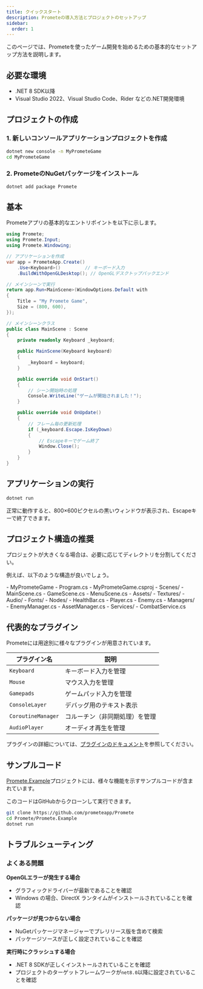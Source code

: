 ```yaml
---
title: クイックスタート
description: Prometeの導入方法とプロジェクトのセットアップ
sidebar:
  order: 1
---
```


このページでは、Prometeを使ったゲーム開発を始めるための基本的なセットアップ方法を説明します。

## 必要な環境

- .NET 8 SDK以降
- Visual Studio 2022、Visual Studio Code、Rider などの.NET開発環境

## プロジェクトの作成

### 1. 新しいコンソールアプリケーションプロジェクトを作成

```bash
dotnet new console -n MyPrometeGame
cd MyPrometeGame
```

### 2. PrometeのNuGetパッケージをインストール

```bash
dotnet add package Promete
```

## 基本

Prometeアプリの基本的なエントリポイントを以下に示します。

```csharp
using Promete;
using Promete.Input;
using Promete.Windowing;

// アプリケーションを作成
var app = PrometeApp.Create()
    .Use<Keyboard>()         // キーボード入力
    .BuildWithOpenGLDesktop(); // OpenGLデスクトップバックエンド

// メインシーンで実行
return app.Run<MainScene>(WindowOptions.Default with
{
    Title = "My Promete Game",
    Size = (800, 600),
});

// メインシーンクラス
public class MainScene : Scene
{
    private readonly Keyboard _keyboard;

    public MainScene(Keyboard keyboard)
    {
        _keyboard = keyboard;
    }

    public override void OnStart()
    {
        // シーン開始時の処理
        Console.WriteLine("ゲームが開始されました！");
    }

    public override void OnUpdate()
    {
        // フレーム毎の更新処理
        if (_keyboard.Escape.IsKeyDown)
        {
            // Escapeキーでゲーム終了
            Window.Close();
        }
    }
}
```

## アプリケーションの実行

```bash
dotnet run
```

正常に動作すると、800×600ピクセルの黒いウィンドウが表示され、Escapeキーで終了できます。

## プロジェクト構造の推奨

プロジェクトが大きくなる場合は、必要に応じてディレクトリを分割してください。

例えば、以下のような構造が良いでしょう。

<FileTree>
- MyPrometeGame
  - Program.cs
  - MyPrometeGame.csproj
  - Scenes/
    - MainScene.cs
    - GameScene.cs
    - MenuScene.cs
  - Assets/
    - Textures/
    - Audio/
    - Fonts/
  - Nodes/
    - HealthBar.cs
    - Player.cs
    - Enemy.cs
  - Managers/
    - EnemyManager.cs
    - AssetManager.cs
  - Services/
    - CombatService.cs
</FileTree>

## 代表的なプラグイン

Prometeには用途別に様々なプラグインが用意されています。

| プラグイン名 | 説明 |
|---------------|------|
| `Keyboard` | キーボード入力を管理 |
| `Mouse` | マウス入力を管理 |
| `Gamepads` | ゲームパッド入力を管理 |
| `ConsoleLayer` | デバッグ用のテキスト表示 |
| `CoroutineManager` | コルーチン（非同期処理）を管理 |
| `AudioPlayer` | オーディオ再生を管理 |

プラグインの詳細については、[プラグインのドキュメント](/guide/manual/plugin-system/)を参照してください。

## サンプルコード
[Promete.Example](https://github.com/prometeapp/Promete/tree/master/Promete.Example)プロジェクトには、様々な機能を示すサンプルコードが含まれています。

このコードはGitHubからクローンして実行できます。

```bash
git clone https://github.com/prometeapp/Promete
cd Promete/Promete.Example
dotnet run
```

## トラブルシューティング

### よくある問題

**OpenGLエラーが発生する場合**
- グラフィックドライバーが最新であることを確認
- Windows の場合、DirectX ランタイムがインストールされていることを確認

**パッケージが見つからない場合**
- NuGetパッケージマネージャーでプレリリース版を含めて検索
- パッケージソースが正しく設定されていることを確認

**実行時にクラッシュする場合**
- .NET 8 SDKが正しくインストールされていることを確認
- プロジェクトのターゲットフレームワークが`net8.0`以降に設定されていることを確認
